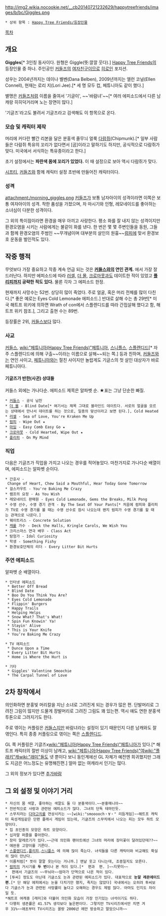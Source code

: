 http://img2.wikia.nocookie.net/__cb20140721232629/happytreefriends/images/b/bc/Giggles.png
 * 상위 항목 : [[Happy Tree Friends/등장인물]]

[[목차]]

== 개요 ==
'''Giggles'''[* 3인칭 동사이다. 원형은 Giggle(뜻:깔깔 웃다).]
[[Happy Tree Friends]]의 등장인물 중 하나. 주인공인 [[커들즈]]의 [[여자친구]]이므로 [[히로인]] 포지션.

성우는 2004년까지는 데이나 벨벤(Dana Belben), 2009년까지는 엘런 코널(Ellen Connell), 현재는 로리 지(Lori Jee).[* 세 명 모두 컵, 페튜니아도 같이 했다.]

별명은 [[커들즈]]처럼 이름을 줄여서 '기글이', ~~'바람녀'~~[* 여러 에피소드에서 다른 남캐랑 히히덕거리며 노는 장면이 많다.]

'기글즈'라고도 불려서 기글즈라고 검색해도 이 항목으로 온다.

=== 모습 및 캐릭터 제작 ===
머리에 커다란 빨간 리본을 달은 분홍색 줄무늬 얼룩 [[다람쥐]](Chipmunk).[* 일부 사람들은 다람쥐 특유의 꼬리가 없다면서 [곰]이라고 말하기도 하지만, 공식적으로 다람쥐가 맞다. 미국에서 서식하는 특유종이라고 한다.]

초기 설정에서는 '''파란색 몸에 꼬리가 있었다.''' 이 때 설정으로 보아 역시 다람쥐가 맞다.

[[시프티]], [[커들즈]]와 함께 캐릭터 설정 초반에 만들어진 캐릭터이다.

=== 성격 ===
attachment:/morning_giggles.png
[[커들즈]]가 보통 남자아이의 성격이라면 이쪽은 보통 여자아이의 성격. 착한 품성을 가졌으며, 차 마시기와 인형, 레모네이드를 좋아하는 소녀심이 다분한 성격이다.

그 외의 특이점이라면 환경을 매우 아끼고 사랑한다. 평소 화를 잘 내지 않는 성격이지만 환경오염을 시키는 사람에게는 불같이 화를 낸다. 한 번은 몇 몇 주변인들을 동원, 그들과 함께 환경오염의 주범인 ~~무개념이며 대부분의 살인의 원흉~~[[럼피]]에 맞서 환경보호 운동을 벌인적도 있다.

== 작중 행적 ==
무엇보다 가장 중요하고 작중 계속 언급 되는 것은 '''[[커들스]]와의 연인 관계.''' <The Carpal Tunnel of Love>에서 가장 잘 드러난다. 하지만 에피소드에 따라 [[러셀]], [[더 몰]], [[크로마못]]과도 데이트한 적이 있었고 '''[[플리피]]까지 공략한 적도 있다.''' 물론 각자 그 에피소드 한정.

현재까지 사망수는 52번. 상당히 많이 죽었다. 주로 얼굴, 혹은 머리 전체를 많이 다친다.[* 좋은 예로는 Eyes Cold Lemonade 에피소드.] 반대로 살해 수는 총 29번[* 미국 해트프 위키에 의하면 Wrath of con에서 스플렌디드를 따라 간접살해 했다고 함, 해트프 위키 참조.], 그리고 출현 수는 89번.

등장률은 2위, [[커들스]]보다 많다.

=== 사교 ===
[[커들스]], [[wiki:"페튜니아(Happy Tree Friends)"페튜니아]], [[스니플스]], [[스플렌디드]][* 자주 스플렌디드에 의해 구출~~이라는 이름으로 살해~~되는 쪽.] 등과 친하며, [[커들즈]]와는 연인 사이고, [[페튜니아]]와는 절친 사이지만 놀랍게도 기글스의 첫 살인 대상자가 바로 페튜니아다.

==== 기글즈가 반한(사귄) 상대들 ====
커들스 외에는 가나다순. 에피소드 제목은 알파벳 순. ★표는 그냥 단순한 빠질.

 * [[커들스]] - 공식 남친
 * [[더 몰]] - Blind Date[* 여기서는 제목 그대로 블라인드 데이트다. 서로의 얼굴을 모르는 상태에서 만나서 데이트를 하는 것으로, 일종의 맞선이라고 보면 된다.], Cold Heated
 * [[러셀]] - Sea of Love, You're Kraken Me Up
 * [[럼피]] - Wipe Out ★
 * [[마임]] - Easy Comb Easy Go ★
 * [[크로마못]] - Cold Hearted, Wipe Out ★
 * [[플리피]] - On My Mind

=== 직업 ===
다음은 기글즈가 직업을 가지고 나오는 경우를 적어놓았다. 마찬가지로 가나다순 배열이며, 에피소드는 알파벳 순이다.

 * 간호사 - Change of Heart, Chew Said a Mouthful, Hear Today Gone Tomorrow 
 * 걸스카우트 - You're Baking Me Crazy
 * 램프의 요정 - As You Wish 
 * 레모네이드 판매원 - Eyes Cold Lemonade, Gems the Breaks, Milk Pong 
 * 수영 선수, 수영 경기 관객 - By The Seat Of Your Pants[* 처음에 럼피와 플리피가 TV로 수영 경기를 볼 때는 수영 선수로 잠시 나오는데 왠지 럼피가 수영 경기를 할 때는 관객으로 나온다.]
 * 웨이트리스 - Concrete Solution  
 * [[캐롤]] 가수 - Deck the Halls, Kringle Carols, We Wish You 
 * 크리스마스 연극 배우 - Class Act
 * 탐험가 - Idol Curiosity
 * 학생 - Something Fishy
 * 환경보호단체의 리더 - Every Litter Bit Hurts

=== 주연 에피소드 ===
알파벳 순 배열이다.

 * 인터넷 에피소드
  * Better Off Bread
  * Blind Date
  * Boo Do You Think You Are?
  * Eyes Cold Lemonade
  * Flippin' Burgers 
  * Happy Trails
  * Helping Helps
  * Snow What? That's What!
  * Spin Fun Knowin' Ya!
  * Stayin' Alive
  * This is Your Knife
  * You’re Baking Me Crazy

 * TV 에피소드
  * Dunce Upon a Time
  * Every Litter Bit Hurts
  * Home is Where the Hurt is

 * 기타
  * Giggles' Valentine Smoochie
  * The Carpal Tunnel of Love

== 2차 창작에서 ==
의인화하면 분홍빛 머리칼을 지닌 소녀로 그려진게 되는 경우가 많은 편. 단발머리로 그려진 그림이 많지만 드물게 장발머리로 그려진 그림도 꽤 있는편. 역시 얘도 연한 분홍색 투톤으로 그려지기도 한다.

주로 엮이는 커플링은 [[커들스]]지만 바람녀라는 설정이 있기 때문인지 다른 남캐와도 잘 엮인다. 특히 종종 커플링으로 엮이는 쪽은 [[스플렌디드]].

GL 쪽 커플링은 기글즈x[[wiki:"페튜니아(Happy Tree Friends)"페튜니아]]가 있다.[* 해트프 캐릭터의 절반 이상이 남캐고, [[wiki:"페튜니아(Happy Tree Friends)"여]][[wiki:"플래키"캐]][[wiki:"래미"들]]도 넷 뿐이다 보니 동인계에선 GL 자체가 예전엔 희귀했지만 그래도 지금은 어느정도는 유명해진편.] 얼마 없는 여캐라서 인기는 많다.

그 외의 정보가 있다면 [[추가바람]]

== 그 외 설정 및 이야기 거리 ==
 * 자신의 몸 색깔, 좋아하는 색깔도 둘 다 분홍색이다.~~분홍매니아~~
 * 전반적으로 사랑과 관련된 에피소드가 많다. 그녀의 단독 테마인듯.
 * 스무치라는 [[다마고치]]를 연상시키는 ~~[wiki:"smooooch・∀・" 리듬게임]~~해트프 캐릭터 육성게임같은 단편 플래시 게임이 있는데, 기글즈의 스무치에서 나오는 피는 모두 하트 모양이다.
 * 집 초인종의 모양은 하트 모양이다.
 * 십자말 퍼즐을 좋아한다.
 * 장미 알레르기가 있다.~~근데 의인화 팬아트에선 그녀의 머리에 장미꽃이 달려있던데??~~
 * 애완용 고양이를 기른다.
 * [[스플렌디드]],[[플리피]],[[스니플스]] 에 의해 많이 죽는다. 녀석들을 다른 캐릭터와 비교해도 확실히 많이 만난다.
 * 이름처럼[* 뜻이 깔깔 웃는다는 거니까.] 맨날 웃고 다니는데, 조증일지도 모른다.
 * [[럼피]]의 거시기를 '''두 번'''이나 본 적이 있다.[* <you baking me crazy> 편과 <Let It Slide> 편. ]~~지못미~~
 * <Helping Helps> 편에서 기글즈의 ~~무뇌아~~엄마가 단역으로 나온 적이 있다.
 * [투씨] 정도도 아닌데 기글스도 눈과 관련된 에피소드가 있다. 대표적으로 '''눈알 레몬에이드 편'''.[* 단 해당 에피에서는 눈을 다치기만 했지, 죽지는 않았다] 국내에서는 오히려 투씨보다 기글스가 눈과 관련된 사망률이 높다고 오해하는 경우도 제법 많다. 아마도 인지도 차이일 듯.
 *해트프 여캐중 [래미]와 더불어 의인화 모습이 가장 인기있는 녀석이기도 하다.
 * 다행히 생존률은 41.57% 생각보다 높은편이다. 그렇지만 TV시리즈에서만 치면 겨우 31%~~애초부터 TV시리즈는 꼴랑 2006년 에만 방송하고 말았으니까~~
